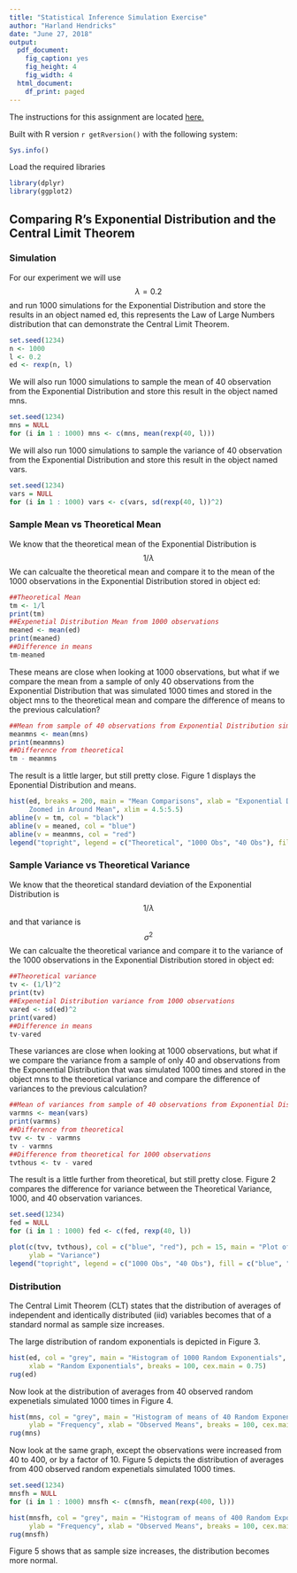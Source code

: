 ```yaml
---
title: "Statistical Inference Simulation Exercise"
author: "Harland Hendricks"
date: "June 27, 2018"
output:
  pdf_document: 
    fig_caption: yes
    fig_height: 4
    fig_width: 4
  html_document:
    df_print: paged
---
```


The instructions for this assignment are located [here.](https://www.coursera.org/learn/statistical-inference/peer/3k8j5/statistical-inference-course-project)

Built with R version `r getRversion()` with the following system:

```r
Sys.info()
```

Load the required libraries

```r
library(dplyr)
library(ggplot2)
```

## Comparing R's Exponential Distribution and the Central Limit Theorem

### Simulation

For our experiment we will use $${\lambda} = 0.2$$ and run 1000 simulations for the Exponential Distribution
and store the results in an object named ed, this represents the Law of Large Numbers distribution
that can demonstrate the Central Limit Theorem.

```r
set.seed(1234)
n <- 1000
l <- 0.2
ed <- rexp(n, l)
```

We will also run 1000 simulations to sample the mean of 40 observation from the Exponential Distribution
and store this result in the object named mns.

```r
set.seed(1234)
mns = NULL
for (i in 1 : 1000) mns <- c(mns, mean(rexp(40, l)))
```

We will also run 1000 simulations to sample the variance of 40 observation from the Exponential Distribution
and store this result in the object named vars.

```r
set.seed(1234)
vars = NULL
for (i in 1 : 1000) vars <- c(vars, sd(rexp(40, l))^2)
```

### Sample Mean vs Theoretical Mean

We know that the theoretical mean of the Exponential Distribution is $$1/{\lambda}$$
We can calcualte the theoretical mean and compare it to the mean of the 1000 observations 
in the Exponential Distribution stored in object ed:

```r
##Theoretical Mean
tm <- 1/l
print(tm)
##Expenetial Distribution Mean from 1000 observations
meaned <- mean(ed)
print(meaned)
##Difference in means
tm-meaned
```

These means are close when looking at 1000 observations, but what if we compare the mean 
from a sample of only 40 observations from the Exponential Distribution that was 
simulated 1000 times and stored in the object mns to the theoretical mean and compare 
the difference of means to the previous calculation?

```r
##Mean from sample of 40 observations from Exponential Distribution simulated 1000 times
meanmns <- mean(mns)
print(meanmns)
##Difference from theoretical
tm - meanmns
```

The result is a little larger, but still pretty close.  Figure 1 displays the Eponential 
Distribution and means.

```r
hist(ed, breaks = 200, main = "Mean Comparisons", xlab = "Exponential Distribution Observation 
     Zoomed in Around Mean", xlim = 4.5:5.5)
abline(v = tm, col = "black")
abline(v = meaned, col = "blue")
abline(v = meanmns, col = "red")
legend("topright", legend = c("Theoretical", "1000 Obs", "40 Obs"), fill = c("black", "blue", "red"))
```

### Sample Variance vs Theoretical Variance

We know that the theoretical standard deviation of the Exponential Distribution is $$1/{\lambda}$$
and that variance is $$\sigma^2$$
We can calcualte the theoretical variance and compare it to the variance of the 1000 observations 
in the Exponential Distribution stored in object ed:

```r
##Theoretical variance
tv <- (1/l)^2
print(tv)
##Expenetial Distribution variance from 1000 observations
vared <- sd(ed)^2
print(vared)
##Difference in means
tv-vared
```

These variances are close when looking at 1000 observations, but what if we compare the variance 
from a sample of only 40 and observations from the Exponential Distribution that was 
simulated 1000 times and stored in the object mns to the theoretical variance and compare 
the difference of variances to the previous calculation?

```r
##Mean of variances from sample of 40 observations from Exponential Distribution simulated 1000 times
varmns <- mean(vars)
print(varmns)
##Difference from theoretical
tvv <- tv - varmns
tv - varmns
##Difference from theoretical for 1000 observations
tvthous <- tv - vared
```

The result is a little further from theoretical, but still pretty close.  Figure 2 compares 
the difference for variance between the Theoretical Variance, 1000, and 40 observation variances.

```r
set.seed(1234)
fed = NULL
for (i in 1 : 1000) fed <- c(fed, rexp(40, l))
```

```r
plot(c(tvv, tvthous), col = c("blue", "red"), pch = 15, main = "Plot of Variances", 
     ylab = "Variance")
legend("topright", legend = c("1000 Obs", "40 Obs"), fill = c("blue", "red"))
```

### Distribution

The Central Limit Theorem (CLT) states that the distribution of averages of independent and
identically distributed (iid) variables becomes that of a standard normal as sample size increases.

The large distribution of random exponentials is depicted in Figure 3.

```r
hist(ed, col = "grey", main = "Histogram of 1000 Random Exponentials", ylab = "Frequency",
     xlab = "Random Exponentials", breaks = 100, cex.main = 0.75)
rug(ed)
```

Now look at the distribution of averages from 40 observed random expenetials simulated 1000 times
in Figure 4.

```r
hist(mns, col = "grey", main = "Histogram of means of 40 Random Exponentials Simulated 1000 Times", 
     ylab = "Frequency", xlab = "Observed Means", breaks = 100, cex.main = 0.5)
rug(mns)
```

Now look at the same graph, except the observations were increased from 40 to 400, or 
by a factor of 10. Figure 5 depicts the distribution of averages from 400 observed 
random expenetials simulated 1000 times.

```r
set.seed(1234)
mnsfh = NULL
for (i in 1 : 1000) mnsfh <- c(mnsfh, mean(rexp(400, l)))
```


```r
hist(mnsfh, col = "grey", main = "Histogram of means of 400 Random Exponentials Simulated 1000 Times", 
     ylab = "Frequency", xlab = "Observed Means", breaks = 100, cex.main = 0.5)
rug(mnsfh)
```

Figure 5 shows that as sample size increases, the distribution becomes more normal.
